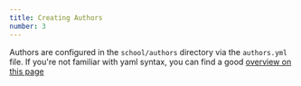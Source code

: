 ```yaml
---
title: Creating Authors
number: 3
---
```


Authors are configured in the `school/authors` directory via the `authors.yml` file. If you're not familiar
with yaml syntax, you can find a good [overview on this page](https://docs.ansible.com/ansible/latest/reference_appendices/YAMLSyntax.html)
